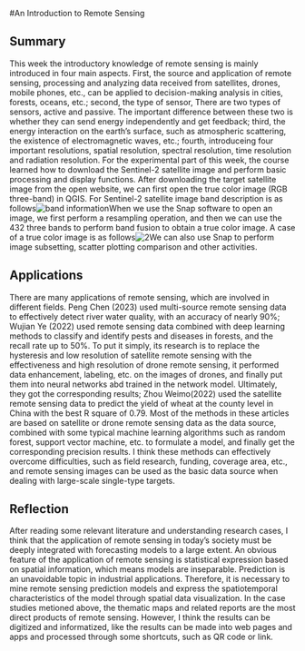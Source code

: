 #An Introduction to Remote Sensing

## Summary

This week the introductory knowledge of remote sensing is mainly introduced in four main aspects. First, the source and application of remote sensing, processing and analyzing data received from satellites, drones, mobile phones, etc., can be applied to decision-making analysis in cities, forests, oceans, etc.; second, the type of sensor, There are two types of sensors, active and passive. The important difference between these two is whether they can send energy independently and get feedback; third, the energy interaction on the earth's surface, such as atmospheric scattering, the existence of electromagnetic waves, etc.; fourth, introduceing four important resolutions, spatial resolution, spectral resolution, time resolution and radiation resolution. For the experimental part of this week, the course learned how to download the Sentinel-2 satellite image and perform basic processing and display functions. After downloading the target satellite image from the open website, we can first open the true color image (RGB three-band) in QGIS. For Sentinel-2 satellite image band description is as follows![band information](wk1_1.jpg)When we use the Snap software to open an image, we first perform a resampling operation, and then we can use the 432 three bands to perform band fusion to obtain a true color image. A case of a true color image is as follows![2](wk1_2.jpg)We can also use Snap to perform  image subsetting, scatter plotting comparison and other activities.


## Applications

There are many applications of remote sensing, which are involved in different fields. Peng Chen (2023) used multi-source remote sensing data to effectively detect river water quality, with an accuracy of nearly 90%; Wujian Ye (2022) used remote sensing data combined with deep learning methods to classify and identify pests and diseases in forests, and the recall rate up to 50%. To put it simply, its research is to replace the hysteresis and low resolution of satellite remote sensing with the effectiveness and high resolution of drone remote sensing, it performed data enhancement, labeling, etc. on the images of drones, and finally put them into neural networks abd trained in the network model. Ultimately, they got the corresponding results; Zhou Weimo(2022) used the satellite remote sensing data to predict the yield of wheat at the county level in China with the best R square of 0.79. Most of the methods in these articles are based on satellite or drone remote sensing data as the data source, combined with some typical machine learning algorithms such as random forest, support vector machine, etc. to formulate a model, and finally get the corresponding precision results. I think these methods can effectively overcome difficulties, such as field research, funding, coverage area, etc., and remote sensing images can be used as the basic data source when dealing with large-scale single-type targets.


## Reflection

After reading some relevant literature and understanding research cases, I think that the application of remote sensing in today’s society must be deeply integrated with forecasting models to a large extent. An obvious feature of the application of remote sensing is statistical expression based on spatial information, which means models are inseparable. Prediction is an unavoidable topic in industrial applications. Therefore, it is necessary to mine remote sensing prediction models and express the spatiotemporal characteristics of the model through spatial data visualization. In the case studies metioned above, the thematic maps and related reports are the most direct products of remote sensing. However, I think the results can be digitized and informatized, like the results can be made into web pages and apps and processed through some shortcuts, such as QR code or link.

